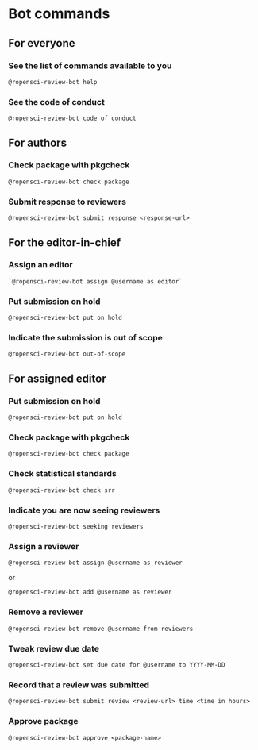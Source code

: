 # Bot commands

## For everyone

### See the list of commands available to you

```
@ropensci-review-bot help
```

### See the code of conduct

```
@ropensci-review-bot code of conduct
```

## For authors

### Check package with pkgcheck

```
@ropensci-review-bot check package
```

### Submit response to reviewers

```
@ropensci-review-bot submit response <response-url>
```

## For the editor-in-chief

### Assign an editor

```
`@ropensci-review-bot assign @username as editor`
```

### Put submission on hold

```
@ropensci-review-bot put on hold
```

### Indicate the submission is out of scope

```
@ropensci-review-bot out-of-scope
```

## For assigned editor

### Put submission on hold

```
@ropensci-review-bot put on hold
```

### Check package with pkgcheck

```
@ropensci-review-bot check package
```

### Check statistical standards

```
@ropensci-review-bot check srr
```

### Indicate you are now seeing reviewers

```
@ropensci-review-bot seeking reviewers
```

### Assign a reviewer

```
@ropensci-review-bot assign @username as reviewer
```

or 

```
@ropensci-review-bot add @username as reviewer
```

### Remove a reviewer

```
@ropensci-review-bot remove @username from reviewers
```

### Tweak review due date

```
@ropensci-review-bot set due date for @username to YYYY-MM-DD
```

### Record that a review was submitted

```
@ropensci-review-bot submit review <review-url> time <time in hours>
```

### Approve package

```
@ropensci-review-bot approve <package-name>
```


